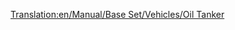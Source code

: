[[Translation:en/Manual/Base Set/Vehicles/Oil Tanker]]
{{it/Vagoni|NormalCost=€ 2.342
|Name=Vagone cisterna per petrolio
|NormalWeight=24 / 54 t
|Picture=[[File:en/Oiltanker.png]]
|NormalCapacity=30.000 litri di petrolio
|MonoCost="
|MonoWeight=24 / 59 t
|MonoCapacity=35.000 litri di petrolio
|MagCost="
|MagWeight=24 / 61 t
|MagCapacity=37.000 litri di petrolio
|Description=I carri cisterna  sono concepiti per contenere liquidi come [[it/Petrolio|petrolio]] in questo caso. Questo carro è disponibile i climi [[en/Clima#Temperato|temperato]], [[en/Clima#Sub-artico|sub artico]] e [[en/Clima#tropicale |tropicale]].
}}